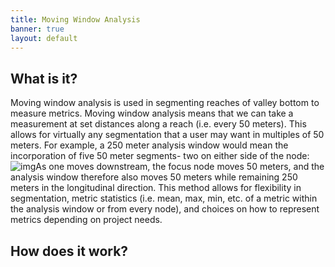 ```yaml
---
title: Moving Window Analysis
banner: true
layout: default
---
```


## What is it?

Moving window analysis is used in segmenting reaches of valley bottom to measure metrics. Moving window analysis means that we can take a measurement at set distances along a reach (i.e. every 50 meters). This allows for virtually any segmentation that a user may want in multiples of 50 meters. For example, a 250 meter analysis window would mean the incorporation of five 50 meter segments- two on either side of the node:![img](https://lh5.googleusercontent.com/UD3r_fd-k4FgdI98-b-1lv57ZqOpuBkps5GP24bGbMotdQrfO5kg8YtRYPbjdSNLObDsy7VJFxdlz_sTUFXJQidp6ZznDgBSSZKp_LHGHQ3PMGXUQ9K6-gUDtU5YP-kcpyyDU9qJBy3ebrHZFr2YhjbMKvGIrBacWVUaVi2Mr0aY2_voSFGIOZsDcQ)As one moves downstream, the focus node moves 50 meters, and the analysis window therefore also moves 50 meters while remaining 250 meters in the longitudinal direction. 
This method allows for flexibility in segmentation, metric statistics (i.e. mean, max, min, etc. of a metric within the analysis window or from every node), and choices on how to represent metrics depending on project needs. 

## How does it work?

